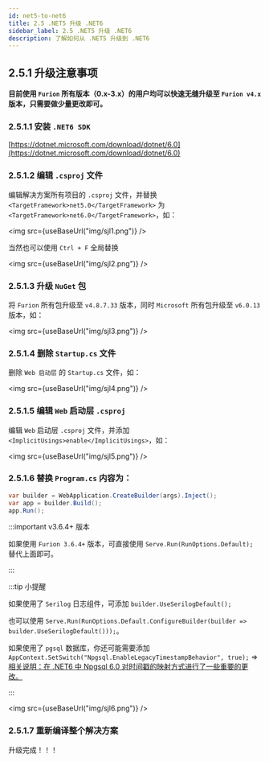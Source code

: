 ```yaml
---
id: net5-to-net6
title: 2.5 .NET5 升级 .NET6
sidebar_label: 2.5 .NET5 升级 .NET6
description: 了解如何从 .NET5 升级到 .NET6
---
```



## 2.5.1 升级注意事项

**目前使用 `Furion` 所有版本（0.x-3.x）的用户均可以快速无缝升级至 `Furion v4.x` 版本，只需要做少量更改即可。**

### 2.5.1.1 安装 `.NET6 SDK`

[https://dotnet.microsoft.com/download/dotnet/6.0](https://dotnet.microsoft.com/download/dotnet/6.0)

### 2.5.1.2 编辑 `.csproj` 文件

编辑解决方案所有项目的 `.csproj` 文件，并替换 `<TargetFramework>net5.0</TargetFramework>` 为 `<TargetFramework>net6.0</TargetFramework>`，如：

<img src={useBaseUrl("img/sjl1.png")} />

当然也可以使用 `Ctrl + F` 全局替换

<img src={useBaseUrl("img/sjl2.png")} />

### 2.5.1.3 升级 `NuGet` 包

将 `Furion` 所有包升级至 `v4.8.7.33` 版本，同时 `Microsoft` 所有包升级至 `v6.0.13` 版本，如：

<img src={useBaseUrl("img/sjl3.png")} />

### 2.5.1.4 删除 `Startup.cs` 文件

删除 `Web 启动层` 的 `Startup.cs` 文件，如：

<img src={useBaseUrl("img/sjl4.png")} />

### 2.5.1.5 编辑 `Web` 启动层 `.csproj`

编辑 `Web` 启动层 `.csproj` 文件，并添加 `<ImplicitUsings>enable</ImplicitUsings>`，如：

<img src={useBaseUrl("img/sjl5.png")} />

### 2.5.1.6 替换 `Program.cs` 内容为：

```cs showLineNumbers
var builder = WebApplication.CreateBuilder(args).Inject();
var app = builder.Build();
app.Run();
```

:::important v3.6.4+ 版本

如果使用 `Furion 3.6.4+` 版本，可直接使用 `Serve.Run(RunOptions.Default);` 替代上面即可。

:::

:::tip 小提醒

如果使用了 `Serilog` 日志组件，可添加 `builder.UseSerilogDefault();`

也可以使用 `Serve.Run(RunOptions.Default.ConfigureBuilder(builder => builder.UseSerilogDefault()));`。

如果使用了 `pgsql` 数据库，你还可能需要添加 `AppContext.SetSwitch("Npgsql.EnableLegacyTimestampBehavior", true);`
=> [相关说明：在 .NET6 中 Npgsql 6.0 对时间戳的映射方式进行了一些重要的更改。](https://www.npgsql.org/doc/types/datetime.html)

:::

<img src={useBaseUrl("img/sjl6.png")} />

### 2.5.1.7 重新编译整个解决方案

升级完成！！！

